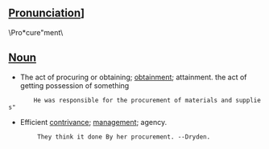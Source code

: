 == [[Pronunciation]]] == 	

\Pro*cure"ment\

== [[Noun]] ==
* The act of procuring or obtaining; [[obtainment]]; attainment. the act of getting possession of something

        He was responsible for the procurement of materials and supplies"

* Efficient [[contrivance]]; [[management]]; agency.

         They think it done By her procurement. --Dryden.